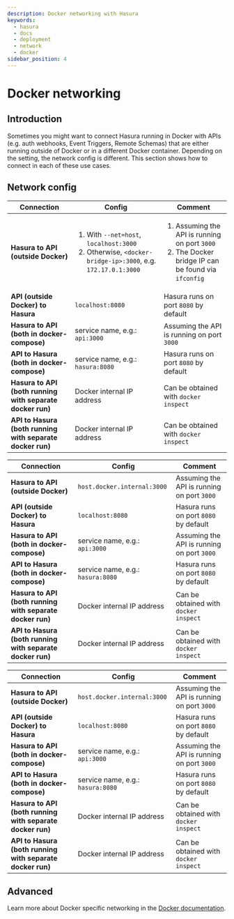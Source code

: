 ```yaml
---
description: Docker networking with Hasura
keywords:
  - hasura
  - docs
  - deployment
  - network
  - docker
sidebar_position: 4
---
```



# Docker networking

## Introduction

Sometimes you might want to connect Hasura running in Docker with APIs
(e.g. auth webhooks, Event Triggers, Remote Schemas) that are either
running outside of Docker or in a different Docker container. Depending
on the setting, the network config is different. This section shows how
to connect in each of these use cases.

## Network config

<Tabs className="api-tabs">
<TabItem value="linux" label="Linux">

<table>
<thead>
<tr>
<th>Connection</th>
<th>Config</th>
<th>Comment</th>
</tr>
</thead>
<tbody>
<tr>
<td><strong>Hasura to API (outside Docker)</strong></td>
<td><ol type="1">
<li>With <code>--net=host</code>, <code>localhost:3000</code></li>
<li>Otherwise, <code>&lt;docker-bridge-ip&gt;:3000</code>, e.g. <code>172.17.0.1:3000</code></li>
</ol></td>
<td><ol type="1">
<li>Assuming the API is running on port <code>3000</code></li>
<li>The Docker bridge IP can be found via <code>ifconfig</code></li>
</ol></td>
</tr>
<tr>
<td><strong>API (outside Docker) to Hasura</strong></td>
<td><code>localhost:8080</code></td>
<td>Hasura runs on port <code>8080</code> by default</td>
</tr>
<tr>
<td><strong>Hasura to API (both in docker-compose)</strong></td>
<td>service name, e.g.: <code>api:3000</code></td>
<td>Assuming the API is running on port <code>3000</code></td>
</tr>
<tr>
<td><strong>API to Hasura (both in docker-compose)</strong></td>
<td>service name, e.g.: <code>hasura:8080</code></td>
<td>Hasura runs on port <code>8080</code> by default</td>
</tr>
<tr>
<td><strong>Hasura to API (both running with separate docker run)</strong></td>
<td>Docker internal IP address</td>
<td>Can be obtained with <code>docker inspect</code></td>
</tr>
<tr>
<td><strong>API to Hasura (both running with separate docker run)</strong></td>
<td>Docker internal IP address</td>
<td>Can be obtained with <code>docker inspect</code></td>
</tr>
</tbody>
</table>

</TabItem>
<TabItem value="mac" label="Mac">

| Connection                                                | Config                            | Comment                                    |
|-----------------------------------------------------------|-----------------------------------|--------------------------------------------|
| **Hasura to API (outside Docker)**                        | `host.docker.internal:3000`       | Assuming the API is running on port `3000` |
| **API (outside Docker) to Hasura**                        | `localhost:8080`                  | Hasura runs on port `8080` by default      |
| **Hasura to API (both in docker-compose)**                | service name, e.g.: `api:3000`    | Assuming the API is running on port `3000` |
| **API to Hasura (both in docker-compose)**                | service name, e.g.: `hasura:8080` | Hasura runs on port `8080` by default      |
| **Hasura to API (both running with separate docker run)** | Docker internal IP address        | Can be obtained with `docker inspect`      |
| **API to Hasura (both running with separate docker run)** | Docker internal IP address        | Can be obtained with `docker inspect`      |

</TabItem>
<TabItem value="windows" label="Windows">


| Connection                                                | Config                            | Comment                                    |
|-----------------------------------------------------------|-----------------------------------|--------------------------------------------|
| **Hasura to API (outside Docker)**                        | `host.docker.internal:3000`       | Assuming the API is running on port `3000` |
| **API (outside Docker) to Hasura**                        | `localhost:8080`                  | Hasura runs on port `8080` by default      |
| **Hasura to API (both in docker-compose)**                | service name, e.g.: `api:3000`    | Assuming the API is running on port `3000` |
| **API to Hasura (both in docker-compose)**                | service name, e.g.: `hasura:8080` | Hasura runs on port `8080` by default      |
| **Hasura to API (both running with separate docker run)** | Docker internal IP address        | Can be obtained with `docker inspect`      |
| **API to Hasura (both running with separate docker run)** | Docker internal IP address        | Can be obtained with `docker inspect`      |

</TabItem>
</Tabs>

## Advanced

Learn more about Docker specific networking in the [Docker documentation](https://docs.docker.com/network/).
